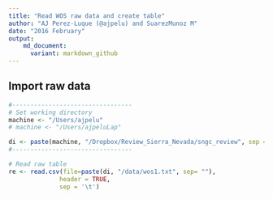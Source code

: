 ```yaml
---
title: "Read WOS raw data and create table"
author: "AJ Perez-Luque (@ajpelu) and SuarezMunoz M"
date: "2016 February"
output:  
    md_document:
      variant: markdown_github
---
```


## Import raw data

```r
#---------------------------------
# Set working directory 
machine <- "/Users/ajpelu"
# machine <- "/Users/ajpeluLap"

di <- paste(machine, "/Dropbox/Review_Sierra_Nevada/sngc_review", sep = "")
#---------------------------------
```


```r
# Read raw table 
re <- read.csv(file=paste(di, "/data/wos1.txt", sep= ""),
              header = TRUE,
              sep = '\t')
```

